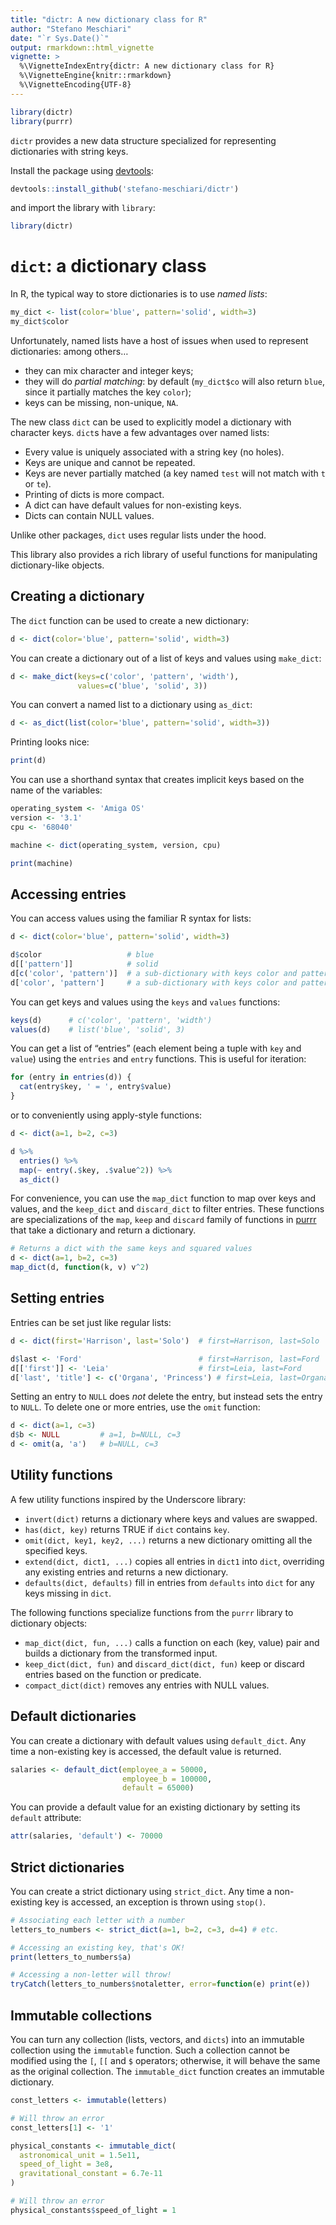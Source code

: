 ```yaml
---
title: "dictr: A new dictionary class for R"
author: "Stefano Meschiari"
date: "`r Sys.Date()`"
output: rmarkdown::html_vignette
vignette: >
  %\VignetteIndexEntry{dictr: A new dictionary class for R}
  %\VignetteEngine{knitr::rmarkdown}
  %\VignetteEncoding{UTF-8}
---
```

```r
library(dictr)
library(purrr)
```
`dictr` provides a new data structure specialized for representing dictionaries with string keys. 

Install the package using [devtools](https://cran.r-project.org/package=devtools):
```r
devtools::install_github('stefano-meschiari/dictr')
```
and import the library with `library`:
```r
library(dictr)
```


# `dict`: a dictionary class
In R, the typical way to store dictionaries is to use *named lists*:
```r
my_dict <- list(color='blue', pattern='solid', width=3)
my_dict$color 
```

Unfortunately, named lists have a host of issues when used to represent 
dictionaries: among others... 

* they can mix character and integer keys;
* they will do *partial matching*: by default (`my_dict$co` will also return `blue`, since it partially matches the key `color`);
* keys can be missing, non-unique, `NA`.

The new class `dict` can be used to explicitly model a dictionary with character keys. 
`dict`s have a few advantages over named lists:

- Every value is uniquely associated with a string key (no holes).
- Keys are unique and cannot be repeated.
- Keys are never partially matched (a key named `test` will not match with `t` 
  or `te`).
- Printing of dicts is more compact.
- A dict can have default values for non-existing keys.
- Dicts can contain NULL values.

Unlike other packages, `dict` uses regular lists under the hood.

This library also provides a rich library of useful functions for manipulating 
dictionary-like objects.

## Creating a dictionary
The `dict` function can be used to create a new dictionary:
```r
d <- dict(color='blue', pattern='solid', width=3)
```

You can create a dictionary out of a list of keys and values using `make_dict`: 
```r
d <- make_dict(keys=c('color', 'pattern', 'width'),
               values=c('blue', 'solid', 3))
```

You can convert a named list to a dictionary using `as_dict`:
```r
d <- as_dict(list(color='blue', pattern='solid', width=3))
```

Printing looks nice:
```r
print(d)
```

You can use a shorthand syntax that creates implicit keys based on the name of 
the variables:

```r
operating_system <- 'Amiga OS'
version <- '3.1'
cpu <- '68040'

machine <- dict(operating_system, version, cpu)

print(machine)
```

## Accessing entries

You can access values using the familiar R syntax for lists:

```r
d <- dict(color='blue', pattern='solid', width=3)

d$color                   # blue
d[['pattern']]            # solid
d[c('color', 'pattern')]  # a sub-dictionary with keys color and pattern
d['color', 'pattern']     # a sub-dictionary with keys color and pattern
```

You can get keys and values using the `keys` and `values` functions:
```r
keys(d)      # c('color', 'pattern', 'width')
values(d)    # list('blue', 'solid', 3)
```

You can get a list of "entries" (each element being a tuple with `key` and `value`) 
using the `entries` and `entry` functions. This is useful for iteration:
```r
for (entry in entries(d)) {
  cat(entry$key, ' = ', entry$value)
}
```

or to conveniently using apply-style functions:
```r
d <- dict(a=1, b=2, c=3)

d %>%
  entries() %>%
  map(~ entry(.$key, .$value^2)) %>%
  as_dict()
```

For convenience, you can use the `map_dict` function to map over keys and values, and the `keep_dict` and `discard_dict` to filter entries. These functions are specializations of the `map`, `keep` and `discard` family of functions in [purrr](https://purrr.tidyverse.org) that
take a dictionary and return a dictionary.

```r
# Returns a dict with the same keys and squared values
d <- dict(a=1, b=2, c=3)
map_dict(d, function(k, v) v^2)
```

## Setting entries

Entries can be set just like regular lists:

```r
d <- dict(first='Harrison', last='Solo')  # first=Harrison, last=Solo

d$last <- 'Ford'                          # first=Harrison, last=Ford
d[['first']] <- 'Leia'                    # first=Leia, last=Ford
d['last', 'title'] <- c('Organa', 'Princess') # first=Leia, last=Organa, title=Princess
```

Setting an entry to `NULL` does _not_ delete the entry, but instead sets the entry to `NULL`. To delete one or more entries, use the `omit` function:

```r
d <- dict(a=1, c=3)
d$b <- NULL         # a=1, b=NULL, c=3
d <- omit(a, 'a')   # b=NULL, c=3
```

## Utility functions
A few utility functions inspired by the Underscore library:

- `invert(dict)` returns a dictionary where keys and values are swapped.
- `has(dict, key)` returns TRUE if `dict` contains `key`.
- `omit(dict, key1, key2, ...)` returns a new dictionary omitting all the specified keys.
- `extend(dict, dict1, ...)` copies all entries in `dict1` into `dict`, overriding any existing entries and returns a new dictionary.
- `defaults(dict, defaults)` fill in entries from `defaults` into `dict` for any keys missing in `dict`.

The following functions specialize functions from the `purrr` library to dictionary objects:

- `map_dict(dict, fun, ...)` calls a function on each (key, value) pair and builds a dictionary from the transformed input.
- `keep_dict(dict, fun)` and `discard_dict(dict, fun)` keep or discard entries based on the function or predicate.
- `compact_dict(dict)` removes any entries with NULL values.

## Default dictionaries
You can create a dictionary with default values using `default_dict`. Any time a non-existing key is accessed, the default value is returned.
```r
salaries <- default_dict(employee_a = 50000,
                         employee_b = 100000,
                         default = 65000)
```

You can provide a default value for an existing dictionary by setting its `default` attribute:

```r
attr(salaries, 'default') <- 70000
```

## Strict dictionaries
You can create a strict dictionary using `strict_dict`. Any time a non-existing key is accessed, an exception is thrown using `stop()`.
```r
# Associating each letter with a number
letters_to_numbers <- strict_dict(a=1, b=2, c=3, d=4) # etc.

# Accessing an existing key, that's OK!
print(letters_to_numbers$a)

# Accessing a non-letter will throw!
tryCatch(letters_to_numbers$notaletter, error=function(e) print(e))
```

## Immutable collections
You can turn any collection (lists, vectors, and `dicts`) into an immutable collection using the `immutable` function. Such a collection cannot be modified using the `[`, `[[` and `$` operators; otherwise, it will behave the same as the original collection. The `immutable_dict` function creates an immutable dictionary.

```r
const_letters <- immutable(letters)

# Will throw an error
const_letters[1] <- '1' 
```

```r
physical_constants <- immutable_dict(
  astronomical_unit = 1.5e11,
  speed_of_light = 3e8,
  gravitational_constant = 6.7e-11
)

# Will throw an error
physical_constants$speed_of_light = 1
```

